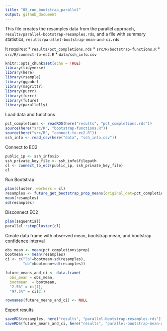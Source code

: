 ```yaml
---
title: "05_run_bootstrap_parallel"
output: github_document
---
```


This file creates the resamples data from the parallel approach, `results/parallel-bootstrap-resamples.rds`, and a file with summary statistics, `results/parallel-bootstrap-mean-and-ci.rds`

It requires:
* `results/pct_completions.rds`
* `src/R/bootstrap-functions.R`
* `src/R/connect-to-ec2.R`
* `data/ssh_info.csv`

```r
knitr::opts_chunk$set(echo = TRUE)
library(tidyverse)
library(here)
library(rsample)
library(ggpubr)
library(magrittr)
library(purrr)
library(furrr)
library(future)
library(parallelly)
```

Load data and functions

```r
pct_completions <- readRDS(here("results", "pct_completions.rds"))
source(here("src/R", "bootstrap-functions.R"))
source(here("src/R", "connect-to-ec2.R"))
ssh_info <- read_csv(here("data", "ssh_info.csv"))
```

Connect to EC2

```r
public_ip <- ssh_info$ip
ssh_private_key_file <- ssh_info$filepath
cl <- connect_to_ec2(public_ip, ssh_private_key_file)
cl
```

Run Bootstrap

```r
plan(cluster, workers = cl)
resamples <- future_get_bootstrap_prop_means(original_dat=pct_completions, ntimes = 100000)
mean(resamples)
sd(resamples)
```

Disconnect EC2

```r
plan(sequential)
parallel::stopCluster(cl)
```

Create data frame with observed mean, bootstrap mean, and bootstrap confidence interval

```r
obs_mean <- mean(pct_completions$prop)
bootmean <- mean(resamples)
ci <- c("lb"=bootmean-sd(resamples),
        "ub"=bootmean+sd(resamples))

future_means_and_ci <- data.frame(
  obs_mean = obs_mean,
  bootmean  = bootmean,
  "2.5%" = ci[1],
  "97.5%" = ci[2])

rownames(future_means_and_ci) <- NULL
```

Export results

```r
saveRDS(resamples, here("results", "parallel-bootstrap-resamples.rds"))
saveRDS(future_means_and_ci, here("results", "parallel-bootstrap-mean-and-ci.rds"))
```
